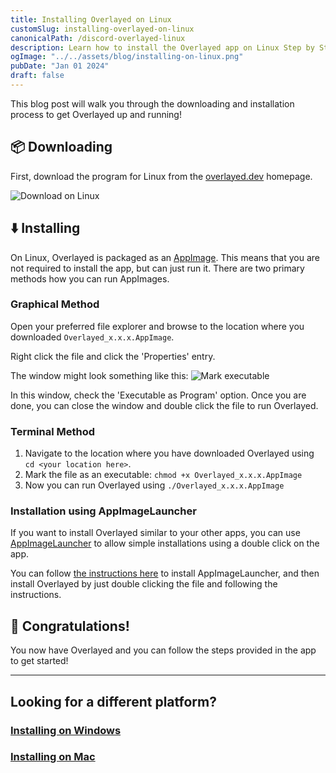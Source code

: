 ```yaml
---
title: Installing Overlayed on Linux
customSlug: installing-overlayed-on-linux
canonicalPath: /discord-overlayed-linux
description: Learn how to install the Overlayed app on Linux Step by Step
ogImage: "../../assets/blog/installing-on-linux.png"
pubDate: "Jan 01 2024"
draft: false
---
```


This blog post will walk you through the downloading and installation process to get Overlayed up and running!

## 📦 Downloading

First, download the program for Linux from the [overlayed.dev](https://overlayed.dev) homepage.

![Download on Linux](/img/blog/installing-overlayed-on-linux/download.png)

## ⬇️ Installing

On Linux, Overlayed is packaged as an [AppImage](https://appimage.org). This means that you are not required to install the app, but can just run it. There are two primary methods how you can run AppImages.

### Graphical Method

Open your preferred file explorer and browse to the location where you downloaded `Overlayed_x.x.x.AppImage`.

Right click the file and click the 'Properties' entry.

The window might look something like this:
![Mark executable](/img/blog/installing-overlayed-on-linux/mark-executable.png)

In this window, check the 'Executable as Program' option.
Once you are done, you can close the window and double click the file to run Overlayed.

### Terminal Method

1. Navigate to the location where you have downloaded Overlayed using `cd <your location here>`.
2. Mark the file as an executable: `chmod +x Overlayed_x.x.x.AppImage`
3. Now you can run Overlayed using `./Overlayed_x.x.x.AppImage`

### Installation using AppImageLauncher

If you want to install Overlayed similar to your other apps, you can use [AppImageLauncher](https://github.com/TheAssassin/AppImageLauncher) to allow simple installations using a double click on the app.

You can follow [the instructions here](https://github.com/TheAssassin/AppImageLauncher/wiki) to install AppImageLauncher, and then install Overlayed by just double clicking the file and following the instructions.

## 🥳 Congratulations!

You now have Overlayed and you can follow the steps provided in the app to get started!

--- 

## Looking for a different platform?
### [Installing on Windows](/blog/installing-overlayed-on-windows)
### [Installing on Mac](/blog/installing-overlayed-on-mac)
